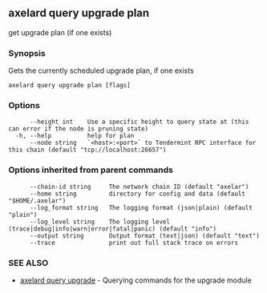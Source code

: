 ## axelard query upgrade plan

get upgrade plan (if one exists)

### Synopsis

Gets the currently scheduled upgrade plan, if one exists

```
axelard query upgrade plan [flags]
```

### Options

```
      --height int    Use a specific height to query state at (this can error if the node is pruning state)
  -h, --help          help for plan
      --node string   `<host>:<port>` to Tendermint RPC interface for this chain (default "tcp://localhost:26657")
```

### Options inherited from parent commands

```
      --chain-id string     The network chain ID (default "axelar")
      --home string         directory for config and data (default "$HOME/.axelar")
      --log_format string   The logging format (json|plain) (default "plain")
      --log_level string    The logging level (trace|debug|info|warn|error|fatal|panic) (default "info")
      --output string       Output format (text|json) (default "text")
      --trace               print out full stack trace on errors
```

### SEE ALSO

- [axelard query upgrade](/cli-docs/v0_31_3/axelard_query_upgrade) - Querying commands for the upgrade module
